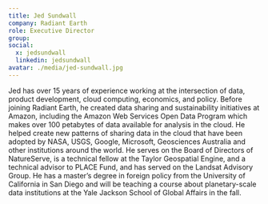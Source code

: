 ```yaml
---
title: Jed Sundwall
company: Radiant Earth
role: Executive Director
group:
social:
  x: jedsundwall
  linkedin: jedsundwall
avatar: ./media/jed-sundwall.jpg
---
```

Jed has over 15 years of experience working at the intersection of data, product development, cloud computing, economics, and policy. Before joining Radiant Earth, he created data sharing and sustainability initiatives at Amazon, including the Amazon Web Services Open Data Program which makes over 100 petabytes of data available for analysis in the cloud. He helped create new patterns of sharing data in the cloud that have been adopted by NASA, USGS, Google, Microsoft, Geosciences Australia and other institutions around the world. He serves on the Board of Directors of NatureServe, is a technical fellow at the Taylor Geospatial Engine, and a technical advisor to PLACE Fund, and has served on the Landsat Advisory Group. He has a master’s degree in foreign policy from the University of California in San Diego and will be teaching a course about planetary-scale data institutions at the Yale Jackson School of Global Affairs in the fall.